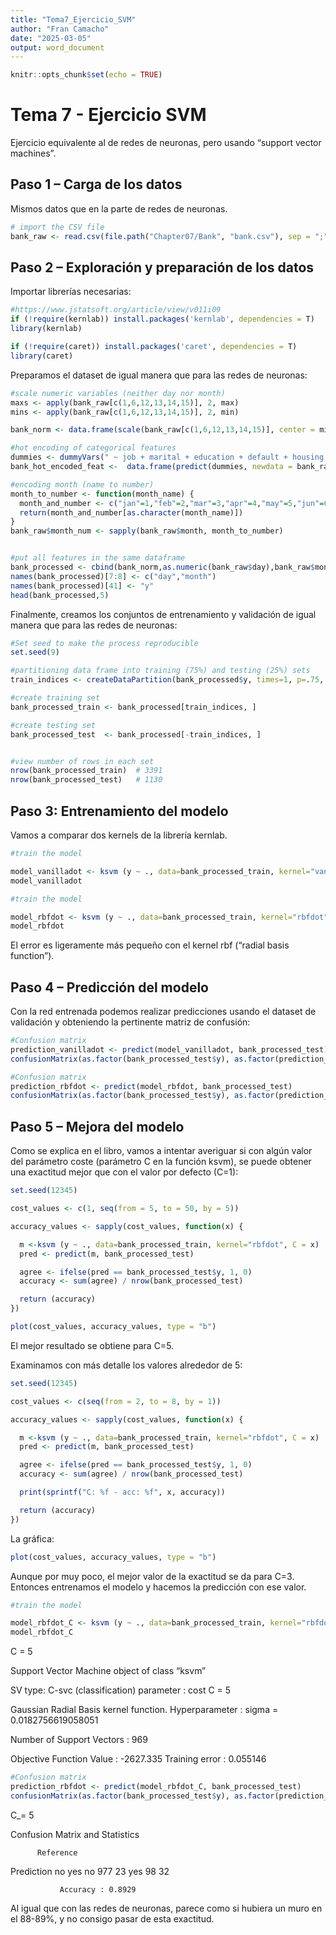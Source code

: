```yaml
---
title: "Tema7_Ejercicio_SVM"
author: "Fran Camacho"
date: "2025-03-05"
output: word_document
---
```


```r
knitr::opts_chunk$set(echo = TRUE)
```

# Tema 7 - Ejercicio SVM 

Ejercicio equivalente al de redes de neuronas, pero usando "support vector machines".


## Paso 1 – Carga de los datos

Mismos datos que en la parte de redes de neuronas. 

```r
# import the CSV file
bank_raw <- read.csv(file.path("Chapter07/Bank", "bank.csv"), sep = ";", stringsAsFactors = TRUE)
```


## Paso 2 – Exploración y preparación de los datos

Importar librerías necesarias:

```r
#https://www.jstatsoft.org/article/view/v011i09
if (!require(kernlab)) install.packages('kernlab', dependencies = T)
library(kernlab) 

if (!require(caret)) install.packages('caret', dependencies = T)
library(caret)   

```


Preparamos el dataset de igual manera que para las redes de neuronas:

```r
#scale numeric variables (neither day nor month)
maxs <- apply(bank_raw[c(1,6,12,13,14,15)], 2, max)
mins <- apply(bank_raw[c(1,6,12,13,14,15)], 2, min)

bank_norm <- data.frame(scale(bank_raw[c(1,6,12,13,14,15)], center = mins, scale = maxs - mins))

#hot encoding of categorical features         
dummies <- dummyVars(" ~ job + marital + education + default + housing + loan + contact + poutcome", data = bank_raw)
bank_hot_encoded_feat <-  data.frame(predict(dummies, newdata = bank_raw))

#encoding month (name to number)
month_to_number <- function(month_name) {
  month_and_number <- c("jan"=1,"feb"=2,"mar"=3,"apr"=4,"may"=5,"jun"=6,"jul"=7,"aug"=8,"sep"=9,"oct"=10,"nov"=11,"dec"=12)
  return(month_and_number[as.character(month_name)])
}
bank_raw$month_num <- sapply(bank_raw$month, month_to_number)


#put all features in the same dataframe
bank_processed <- cbind(bank_norm,as.numeric(bank_raw$day),bank_raw$month_num,bank_hot_encoded_feat,bank_raw$y)
names(bank_processed)[7:8] <- c("day","month")
names(bank_processed)[41] <- "y"
head(bank_processed,5)

```


Finalmente, creamos los conjuntos de entrenamiento y validación de igual manera que para las redes de neuronas:

```r
#Set seed to make the process reproducible
set.seed(9)

#partitioning data frame into training (75%) and testing (25%) sets
train_indices <- createDataPartition(bank_processed$y, times=1, p=.75, list=FALSE)

#create training set
bank_processed_train <- bank_processed[train_indices, ]

#create testing set
bank_processed_test  <- bank_processed[-train_indices, ]


#view number of rows in each set
nrow(bank_processed_train)  # 3391
nrow(bank_processed_test)   # 1130

```



## Paso 3: Entrenamiento del modelo

Vamos a comparar dos kernels de la librería kernlab.

```r
#train the model

model_vanilladot <- ksvm (y ~ ., data=bank_processed_train, kernel="vanilladot")
model_vanilladot
```

```r
#train the model

model_rbfdot <- ksvm (y ~ ., data=bank_processed_train, kernel="rbfdot")
model_rbfdot
```

El error es ligeramente más pequeño con el kernel rbf ("radial basis function").



## Paso 4 – Predicción del modelo

Con la red entrenada podemos realizar predicciones usando el dataset de validación y
obteniendo la pertinente matriz de confusión:

```r
#Confusion matrix
prediction_vanilladot <- predict(model_vanilladot, bank_processed_test)
confusionMatrix(as.factor(bank_processed_test$y), as.factor(prediction_vanilladot))
```

```r
#Confusion matrix
prediction_rbfdot <- predict(model_rbfdot, bank_processed_test)
confusionMatrix(as.factor(bank_processed_test$y), as.factor(prediction_rbfdot))
```

## Paso 5 – Mejora del modelo

Como se explica en el libro, vamos a intentar averiguar si con algún valor del parámetro coste (parámetro C en la función ksvm), 
se puede obtener una exactitud mejor que con el valor por defecto (C=1):

```r
set.seed(12345)

cost_values <- c(1, seq(from = 5, to = 50, by = 5))

accuracy_values <- sapply(cost_values, function(x) {

  m <-ksvm (y ~ ., data=bank_processed_train, kernel="rbfdot", C = x)
  pred <- predict(m, bank_processed_test)

  agree <- ifelse(pred == bank_processed_test$y, 1, 0)
  accuracy <- sum(agree) / nrow(bank_processed_test)

  return (accuracy)
})

plot(cost_values, accuracy_values, type = "b")

```

El mejor resultado se obtiene para C=5.

Examinamos con más detalle los valores alrededor de 5:

```r
set.seed(12345)

cost_values <- c(seq(from = 2, to = 8, by = 1))

accuracy_values <- sapply(cost_values, function(x) {

  m <-ksvm (y ~ ., data=bank_processed_train, kernel="rbfdot", C = x)
  pred <- predict(m, bank_processed_test)

  agree <- ifelse(pred == bank_processed_test$y, 1, 0)
  accuracy <- sum(agree) / nrow(bank_processed_test)

  print(sprintf("C: %f - acc: %f", x, accuracy))

  return (accuracy)
})

```

La gráfica:

```r

plot(cost_values, accuracy_values, type = "b")

```

Aunque por muy poco, el mejor valor de la exactitud se da para C=3.
Entonces entrenamos el modelo y hacemos la predicción con ese valor.


```r
#train the model

model_rbfdot_C <- ksvm (y ~ ., data=bank_processed_train, kernel="rbfdot", C = 3)
model_rbfdot_C
```

C = 5

Support Vector Machine object of class "ksvm" 

SV type: C-svc  (classification) 
 parameter : cost C = 5 

Gaussian Radial Basis kernel function. 
 Hyperparameter : sigma =  0.0182756619058051 

Number of Support Vectors : 969 

Objective Function Value : -2627.335 
Training error : 0.055146 


```r
#Confusion matrix
prediction_rbfdot <- predict(model_rbfdot_C, bank_processed_test)
confusionMatrix(as.factor(bank_processed_test$y), as.factor(prediction_rbfdot))
```

C_= 5

Confusion Matrix and Statistics

          Reference
Prediction  no yes
       no  977  23
       yes  98  32
                                          
               Accuracy : 0.8929 


Al igual que con las redes de neuronas, parece como si hubiera un muro en el 88-89%, y no consigo pasar de esta exactitud.

